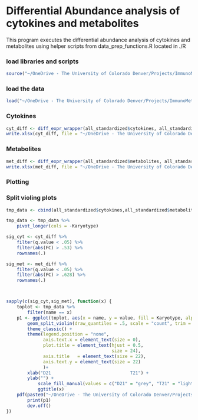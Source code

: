 # Differential Abundance analysis of cytokines and metabolites
This program executes the differential abundance analysis of cytokines and metabolites using helper scripts from data_prep_functions.R located in ./R


### load libraries and scripts
```r
source("~/OneDrive - The University of Colorado Denver/Projects/ImmunoMetabolicSubtypes/R/data_prep_functions.R")
```


### load the data
```r
load("~/OneDrive - The University of Colorado Denver/Projects/ImmunoMetabolicSubtypes/data/processed/all_cyt_met_standardized.RData")

```

### Cytokines

```r
cyt_diff <- diff_expr_wrapper(all_standardized$cytokines, all_standardized$clinic, "Karyotype", "Control", test = "wilcoxon")
write.xlsx(cyt_diff, file = "~/OneDrive - The University of Colorado Denver/Projects/ImmunoMetabolicSubtypes/results/tables/Immune Markers by Karyotype.xlsx", rowNames = T)
```

### Metabolites

```r
met_diff <- diff_expr_wrapper(all_standardized$metabolites, all_standardized$clinic, "Karyotype", "Control", test = "wilcoxon")
write.xlsx(met_diff, file = "~/OneDrive - The University of Colorado Denver/Projects/ImmunoMetabolicSubtypes/results/tables/Metabolic Markers by Karyotype.xlsx", rowNames = T)

```


### Plotting
### Split violing plots
```r
tmp_data <- cbind(all_standardized$cytokines,all_standardized$metabolites,  Karyotype = all_standardized$clinic$Karyotype)

tmp_data <- tmp_data %>%
    pivot_longer(cols = -Karyotype)

sig_cyt <- cyt_diff %>%
    filter(q.value < .05) %>%
    filter(abs(FC) > .53) %>%
    rownames(.)

sig_met <- met_diff %>%
    filter(q.value < .05) %>%
    filter(abs(FC) > .628) %>%
    rownames(.)



sapply(c(sig_cyt,sig_met), function(x) {
    toplot <- tmp_data %>%
        filter(name == x)
    p1 <- ggplot(toplot, aes(x = name, y = value, fill = Karyotype, alpha = .9)) +
        geom_split_violin(draw_quantiles = .5, scale = "count", trim = FALSE)+
        theme_classic() +
        theme(legend.position = "none",
              axis.text.x = element_text(size = 0),
              plot.title = element_text(hjust = 0.5,
                                        size = 24),
              axis.title   = element_text(size = 22),
              axis.text.y = element_text(size = 22)
              )+
        xlab("D21                              T21") +
        ylab("") +
            scale_fill_manual(values = c("D21" = "grey", "T21" = "lightblue")) +
            ggtitle(x)
    pdf(paste0("~/OneDrive - The University of Colorado Denver/Projects/ImmunoMetabolicSubtypes/results/feature_sina_plots/",make.names(x), ".pdf"))
        print(p1)
        dev.off()
})

```
